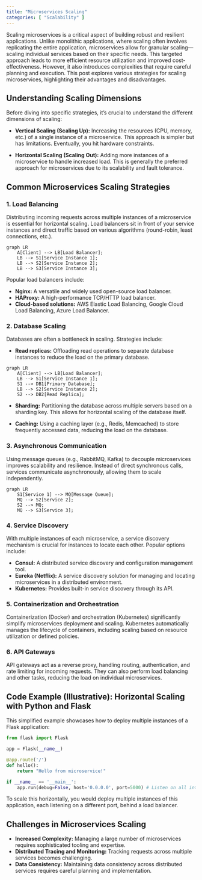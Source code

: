 ```yaml
---
title: "Microservices Scaling"
categories: [ "Scalability" ]
---
```



Scaling microservices is a critical aspect of building robust and resilient applications. Unlike monolithic applications, where scaling often involves replicating the entire application, microservices allow for granular scaling—scaling individual services based on their specific needs. This targeted approach leads to more efficient resource utilization and improved cost-effectiveness. However, it also introduces complexities that require careful planning and execution. This post explores various strategies for scaling microservices, highlighting their advantages and disadvantages.

## Understanding Scaling Dimensions

Before diving into specific strategies, it's crucial to understand the different dimensions of scaling:

* **Vertical Scaling (Scaling Up):** Increasing the resources (CPU, memory, etc.) of a single instance of a microservice. This approach is simpler but has limitations.  Eventually, you hit hardware constraints.

* **Horizontal Scaling (Scaling Out):**  Adding more instances of a microservice to handle increased load. This is generally the preferred approach for microservices due to its scalability and fault tolerance.

## Common Microservices Scaling Strategies

### 1. Load Balancing

Distributing incoming requests across multiple instances of a microservice is essential for horizontal scaling.  Load balancers sit in front of your service instances and direct traffic based on various algorithms (round-robin, least connections, etc.).

```mermaid
graph LR
    A[Client] --> LB[Load Balancer];
    LB --> S1[Service Instance 1];
    LB --> S2[Service Instance 2];
    LB --> S3[Service Instance 3];
```

Popular load balancers include:

* **Nginx:** A versatile and widely used open-source load balancer.
* **HAProxy:**  A high-performance TCP/HTTP load balancer.
* **Cloud-based solutions:** AWS Elastic Load Balancing, Google Cloud Load Balancing, Azure Load Balancer.


### 2. Database Scaling

Databases are often a bottleneck in scaling. Strategies include:

* **Read replicas:** Offloading read operations to separate database instances to reduce the load on the primary database.

```mermaid
graph LR
    A[Client] --> LB[Load Balancer];
    LB --> S1[Service Instance 1];
    S1 --> DB1[Primary Database];
    LB --> S2[Service Instance 2];
    S2 --> DB2[Read Replica];
```

* **Sharding:** Partitioning the database across multiple servers based on a sharding key. This allows for horizontal scaling of the database itself.

* **Caching:** Using a caching layer (e.g., Redis, Memcached) to store frequently accessed data, reducing the load on the database.


### 3. Asynchronous Communication

Using message queues (e.g., RabbitMQ, Kafka) to decouple microservices improves scalability and resilience.  Instead of direct synchronous calls, services communicate asynchronously, allowing them to scale independently.

```mermaid
graph LR
    S1[Service 1] --> MQ[Message Queue];
    MQ --> S2[Service 2];
    S2 --> MQ;
    MQ --> S3[Service 3];

```


### 4. Service Discovery

With multiple instances of each microservice, a service discovery mechanism is crucial for instances to locate each other.  Popular options include:

* **Consul:** A distributed service discovery and configuration management tool.
* **Eureka (Netflix):** A service discovery solution for managing and locating microservices in a distributed environment.
* **Kubernetes:**  Provides built-in service discovery through its API.


### 5. Containerization and Orchestration

Containerization (Docker) and orchestration (Kubernetes) significantly simplify microservices deployment and scaling.  Kubernetes automatically manages the lifecycle of containers, including scaling based on resource utilization or defined policies.


### 6. API Gateways

API gateways act as a reverse proxy, handling routing, authentication, and rate limiting for incoming requests. They can also perform load balancing and other tasks, reducing the load on individual microservices.


## Code Example (Illustrative):  Horizontal Scaling with Python and Flask

This simplified example showcases how to deploy multiple instances of a Flask application:

```python
from flask import Flask

app = Flask(__name__)

@app.route('/')
def hello():
    return "Hello from microservice!"

if __name__ == '__main__':
    app.run(debug=False, host='0.0.0.0', port=5000) # Listen on all interfaces
```

To scale this horizontally, you would deploy multiple instances of this application, each listening on a different port, behind a load balancer.


## Challenges in Microservices Scaling

* **Increased Complexity:** Managing a large number of microservices requires sophisticated tooling and expertise.
* **Distributed Tracing and Monitoring:** Tracking requests across multiple services becomes challenging.
* **Data Consistency:** Maintaining data consistency across distributed services requires careful planning and implementation.




